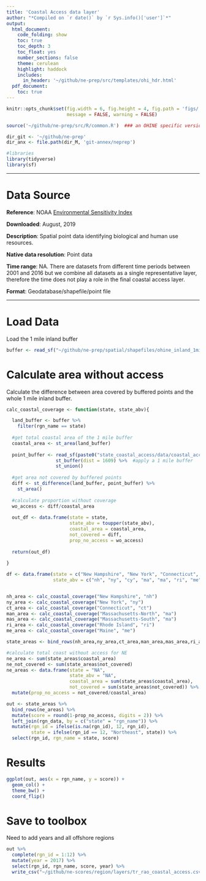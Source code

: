 ```yaml
---
title: 'Coastal Access data layer'
author: "*Compiled on `r date()` by `r Sys.info()['user']`*"
output: 
  html_document:
    code_folding: show
    toc: true
    toc_depth: 3
    toc_float: yes
    number_sections: false
    theme: cerulean
    highlight: haddock
    includes: 
      in_header: '~/github/ne-prep/src/templates/ohi_hdr.html'
  pdf_document:
    toc: true
---
```


``` r
knitr::opts_chunk$set(fig.width = 6, fig.height = 4, fig.path = 'figs/',
                      message = FALSE, warning = FALSE)

source('~/github/ne-prep/src/R/common.R')  ### an OHINE specific version of common.R

dir_git <- '~/github/ne-prep'
dir_anx <- file.path(dir_M, 'git-annex/neprep')

#libraries
library(tidyverse)
library(sf)
```

---

# Data Source 

**Reference**: NOAA [Environmental Sensitivity Index](https://response.restoration.noaa.gov/maps-and-spatial-data/download-esi-maps-and-gis-data.html)

**Downloaded**: August, 2019

**Description**:  Spatial point data identifying biological and human use resources. 

**Native data resolution**: Point data

**Time range**: NA. There are datasets from different time periods between 2001 and 2016 but we combine all datasets as a single representative layer, therefore the time does not play a role in the final coastal access layer.

**Format**:  Geodatabase/shapefile/point file

***

# Load Data

Load the 1 mile inland buffer

```r
buffer <- read_sf("~/github/ne-prep/spatial/shapefiles/ohine_inland_1mile.shp")
```

# Calculate area without access

Calculate the difference between area covered by buffered points and the whole 1 mile inland buffer.
```r

calc_coastal_coverage <- function(state, state_abv){

  land_buffer <- buffer %>%
    filter(rgn_name == state)
  
  #get total coastal area of the 1 mile buffer
  coastal_area <- st_area(land_buffer)
  
  point_buffer <- read_sf(paste0("state_coastal_access/data/coastal_access_shapefiles/", state_abv, "_coast_access.shp")) %>%
                  st_buffer(dist = 1609) %>%  #apply a 1 mile buffer
                  st_union()
  
  #get area not covered by buffered points
  diff <- st_difference(land_buffer, point_buffer) %>%
    st_area()
  
  #calculate proportion without coverage
  wo_access <- diff/coastal_area
  
  out_df <- data.frame(state = state,
                       state_abv = toupper(state_abv),
                       coastal_area = coastal_area,
                       not_covered = diff,
                       prop_no_access = wo_access)
  
  return(out_df)
  
}

df <- data.frame(state = c("New Hampshire", "New York", "Connecticut", "Massachusetts-North", "Massachusetts-South", "Rhode Island", "Maine"),
                 state_abv = c("nh", "ny", "cy", "ma", "ma", "ri", "me"))


nh_area <- calc_coastal_coverage("New Hampshire", "nh")
ny_area <- calc_coastal_coverage("New York", "ny")
ct_area <- calc_coastal_coverage("Connecticut", "ct")
man_area <- calc_coastal_coverage("Massachusetts-North", "ma")
mas_area <- calc_coastal_coverage("Massachusetts-South", "ma")
ri_area <- calc_coastal_coverage("Rhode Island", "ri")
me_area <- calc_coastal_coverage("Maine", "me")

state_areas <- bind_rows(nh_area,ny_area,ct_area,man_area,mas_area,ri_area,me_area)

#calculate total coast without access for NE
ne_area <- sum(state_areas$coastal_area)
ne_not_covered <- sum(state_areas$not_covered)  
ne_areas <- data.frame(state = "NA",
                       state_abv = "NA",
                       coastal_area = sum(state_areas$coastal_area),
                       not_covered = sum(state_areas$not_covered)) %>%
  mutate(prop_no_access = not_covered/coastal_area)

out <- state_areas %>%
  bind_rows(ne_areas) %>%
  mutate(score = round(1-prop_no_access, digits = 2)) %>%
  left_join(rgn_data, by = c("state" = "rgn_name")) %>%
  mutate(rgn_id = ifelse(is.na(rgn_id), 12, rgn_id),
         state = ifelse(rgn_id == 12, "Northeast", state)) %>%
  select(rgn_id, rgn_name = state, score)
```

# Results

```r
ggplot(out, aes(x = rgn_name, y = score)) +
  geom_col() +
  theme_bw() +
  coord_flip()
```


# Save to toolbox

Need to add years and all offshore regions

```r

out %>%
  complete(rgn_id = 1:12) %>%
  mutate(year = 2017) %>%
  select(rgn_id, rgn_name, score, year) %>%
  write_csv("~/github/ne-scores/region/layers/tr_rao_coastal_access.csv")
```






